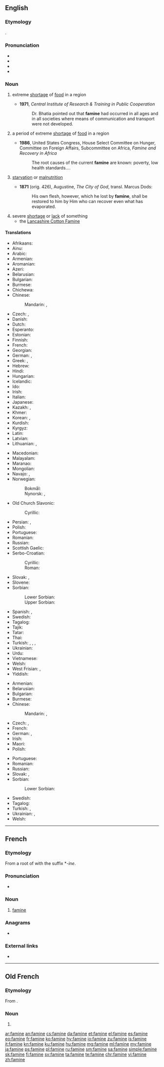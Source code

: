 {{also|Famine}}
==English==

===Etymology===
{{bor|en|fr|famine}}.

===Pronunciation===
* {{IPA|/ˈfæmɪn/|lang=en}}
* {{audio|en-us-famine.ogg|Audio (US)|lang=en}}
* {{rhymes|æmɪn|lang=en}}
* {{hyphenation|fam|ine|lang=en}}

===Noun===
{{wikipedia}}
{{en-noun|~}}

# {{lb|en|uncountable}} extreme [[shortage]] of [[food]] in a region
#* '''1971''', ''Central Institute of Research & Training in Public Cooperation''
#*: Dr. Bhatia pointed out that '''famine''' had occurred in all ages and in all societies where means of communication and transport were not developed.
# {{lb|en|countable}} a period of extreme [[shortage]] of [[food]] in a region
#* '''1986''', United States Congress, House Select Committee on Hunger, Committee on Foreign Affairs, Subcommittee on Africa, ''Famine and Recovery in Africa''
#*: The root causes of the current '''famine''' are known: poverty, low health standards....
# {{lb|en|dated}} [[starvation]] or [[malnutrition]]
#* '''1871''' (orig. 426), Augustine, ''The City of God'', transl. Marcus Dods:
#*: His own flesh, however, which he lost by '''famine''', shall be restored to him by Him who can recover even what has evaporated.
# severe [[shortage]] or [[lack]] of something
#* the [[:w:Lancashire Cotton Famine|Lancashire Cotton Famine]]

====Translations====
{{trans-top|extreme shortage of food in a region}}
* Afrikaans: {{t|af|hongersnood}}
* Ainu: {{t|ain|ケㇺ|tr=kem}}
* Arabic: {{t|ar|مَجَاعَة|f}}
* Armenian: {{t+|hy|սով|sc=Armn}}
* Aromanian: {{t|rup|foamitã}}
* Azeri: {{t+|az|aclıq}}
* Belarusian: {{t+|be|го́лад|m|sc=Cyrl}}
* Bulgarian: {{t+|bg|глад|m|sc=Cyrl}}
* Burmese: {{t+|my|အငတ်ဘေး|sc=Mymr}}
* Chichewa: {{t|ny|njala}}
* Chinese:
*: Mandarin: {{t+|cmn|飢餓|sc=Hani}}, {{t+|cmn|饥饿|tr=jī'è|sc=Hani}}
* Czech: {{t+|cs|hladomor|m}}, {{t+|cs|hlad|m}}
* Danish: {{t|da|hungersnød|c}}
* Dutch: {{t+|nl|hongersnood|m}}
* Esperanto: {{t-needed|eo}}
* Estonian: {{t|et|näljahäda}}
* Finnish: {{t+|fi|nälänhätä}}
* French: {{t+|fr|famine|f}}
* Georgian: {{t|ka|შიმშილი|sc=Geor}}
* German: {{t+|de|Hungersnot|f}}, {{t+|de|Hunger|m}}
* Greek: {{t+|el|λιμός|m}}, {{t+|el|πείνα|f}}
* Hebrew: {{t+|he|רָעָב|m|tr=ra'áv|sc=Hebr}}
* Hindi: {{t+|hi|अकाल|m|tr=akāl|sc=Deva}}
* Hungarian: {{t+|hu|éhínség}}
* Icelandic: {{t+|is|hungursneyð|f}}
* Ido: {{t+|io|famino}}
* Irish: {{t+|ga|gorta|m}}
* Italian: {{t+|it|carestia|f}}
* Japanese: {{t|ja|飢饉|tr=ききん, kikin|sc=Jpan}}
* Kazakh: {{t+|kk|ашаршылық|sc=Cyrl}}, {{t+|kk|аштық|sc=Cyrl}}
* Khmer: {{t+|km|ទុរ្ភិក្ស|tr=tu’rəpʰik|sc=Khmr}}
* Korean: {{t+|ko|기아|sc=Kore}}, {{t+|ko|기근|sc=Kore}}
* Kurdish: {{t+|ku|xela|f}}
* Kyrgyz: {{t+|ky|ачтык|sc=Cyrl}}
* Latin: {{t|la|famēs|f}}
* Latvian: {{t|lv|bads|m}}
* Lithuanian: {{t|lt|badmetis|m}}, {{t+|lt|alkis|m}}
{{trans-mid}}
* Macedonian: {{t|mk|глад|m}}
* Malayalam: {{t+|ml|പട്ടിണി|sc=Mlym}}
* Maranao: {{t|mrw|kanggotma}}
* Mongolian: {{t+|mn|өлсгөлөн}}
* Navajo: {{t|nv|hodichin}}, {{t|nv|dichin}}
* Norwegian:
*: Bokmål: {{t|no|hungersnød|m|f}}
*: Nynorsk: {{t|nn|hungersnaud|f}}, {{t|nn|hungersnød|f}}
* Old Church Slavonic:
*: Cyrillic: {{t|cu|гладъ|m|sc=Cyrs}}
* Persian: {{t+|fa|قحطی|tr=qahti|sc=fa-Arab}}, {{t+|fa|گرسنگی|tr=gorosnegi|sc=fa-Arab}}
* Polish: {{t+|pl|głód|m}}
* Portuguese: {{t+|pt|fome|f}}
* Romanian: {{t+|ro|foamete|n}}
* Russian: {{t+|ru|го́лод|m}}
* Scottish Gaelic: {{t|gd|gort|m}}
* Serbo-Croatian:
*: Cyrillic: {{t|sh|глад|m}}
*: Roman: {{t+|sh|glad|m}}
* Slovak: {{t|sk|hladomor|m}}, {{t+|sk|hlad}}
* Slovene: {{t+|sl|lakota|f}}
* Sorbian:
*: Lower Sorbian: {{t|dsb|głod|m}}
*: Upper Sorbian: {{t|hsb|hłód|m}}
* Spanish: {{t+|es|hambruna}}, {{t+|es|hambre}}
* Swedish: {{t+|sv|hungersnöd}}
* Tagalog: {{t|tl|taggutom}}
* Tajik: {{t+|tg|гуруснагӣ|sc=Cyrl}}
* Tatar: {{t+|tt|ачлык|sc=Cyrl}}
* Thai: {{t+|th|ทุพภิกขภัย|tr=túp-pík-kà-pai|sc=Thai}}
* Turkish: {{t+|tr|kıtlık}}, {{t+|tr|açlık}}, {{t+|tr|yokluk}}, {{t+|tr|darlık}}
* Ukrainian: {{t|uk|го́лод|m|sc=Cyrl}}
* Urdu: {{t|ur|اکال|m|tr=akāl|sc=ur-Arab}}
* Vietnamese: {{t|vi|nạn đói}}
* Welsh: {{t|cy|newyn|m}}
* West Frisian: {{t|fy|hongersneed}}, {{t|fy|breakrapte}}
* Yiddish: {{t|yi|הונגער|m|sc=Hebr}}
{{trans-bottom}}

{{trans-top|a period of extreme shortage of food in a region}}
* Armenian: {{t+|hy|սով|sc=Armn}}
* Belarusian: {{t+|be|го́лад|m|sc=Cyrl}}
* Bulgarian: {{t+|bg|глад|m|sc=Cyrl}}
* Burmese: {{t+|my|ဒုဗ္ဘိက္ခန္တရကပ်|sc=Mymr}}
* Chinese:
*: Mandarin: {{t+|cmn|飢荒|sc=Hani}}, {{t+|cmn|饥荒|tr=jīhuang|sc=Hani}}
* Czech: {{t+|cs|hladomor|m}}, {{t+|cs|hlad|m}}
* French: {{t+|fr|famine|f}}
* German: {{t+|de|Hungersnot|f}}, {{t+|de|Hunger|m}}
* Irish: {{t+|ga|gorta|m}}
* Maori: {{t|mi|matekaitanga }}
* Polish: {{t+|pl|głód|m}}
{{trans-mid}}
* Portuguese: {{t+|pt|fome|f}}
* Romanian: {{t+|ro|foamete|f}}
* Russian: {{t+|ru|го́лод|m}}
* Slovak: {{t|sk|hladomor|m}}, {{t+|sk|hlad}}
* Sorbian:
*: Lower Sorbian: {{t|dsb|głod|m}}
* Swedish: {{t+|sv|svält}}
* Tagalog: {{t|tl|taggutom}}
* Turkish: {{t+|tr|kıtlık}}, {{t+|tr|açlık}}
* Ukrainian: {{t|uk|го́лод|m|sc=Cyrl}}, {{t|uk|голодомо́р|m|sc=Cyrl}}
* Welsh: {{t|cy|newyn|m}}
{{trans-bottom}}

----

==French==

===Etymology===
From a root of {{etyl|la|fr}} {{m|la|famēs||hunger}} with the suffix *''-ine''.

===Pronunciation===
* {{IPA|/fa.min/|lang=fr}}

===Noun===
{{fr-noun|f}}

# [[#Noun|famine]]

===Anagrams===
* {{l|fr|infâme}}

===External links===
* {{R:TLFi}}

----

==Old French==

===Etymology===
From {{etyl|la|fro}} {{m|la|famēs||hunger}}.

===Noun===
{{fro-noun|f}}

# {{l|en|famine}}

[[ar:famine]]
[[an:famine]]
[[cs:famine]]
[[da:famine]]
[[et:famine]]
[[el:famine]]
[[es:famine]]
[[eo:famine]]
[[fr:famine]]
[[ko:famine]]
[[hy:famine]]
[[io:famine]]
[[zu:famine]]
[[is:famine]]
[[it:famine]]
[[kn:famine]]
[[ku:famine]]
[[hu:famine]]
[[mg:famine]]
[[ml:famine]]
[[my:famine]]
[[ja:famine]]
[[ps:famine]]
[[pl:famine]]
[[ru:famine]]
[[sm:famine]]
[[sa:famine]]
[[simple:famine]]
[[sk:famine]]
[[fi:famine]]
[[sv:famine]]
[[ta:famine]]
[[te:famine]]
[[chr:famine]]
[[vi:famine]]
[[zh:famine]]